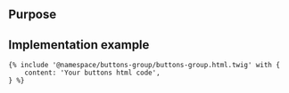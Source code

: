 ## Purpose



## Implementation example
```
{% include '@namespace/buttons-group/buttons-group.html.twig' with {
	content: 'Your buttons html code',
} %}
```